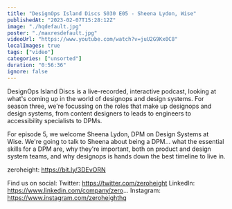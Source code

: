 ```yaml
---
title: "DesignOps Island Discs S030 E05 - Sheena Lydon, Wise"
publishedAt: "2023-02-07T15:28:12Z"
image: "./hqdefault.jpg"
poster: "./maxresdefault.jpg"
videoUrl: "https://www.youtube.com/watch?v=juU2G9Kx0C8"
localImages: true
tags: ["video"]
categories: ["unsorted"]
duration: "0:56:36"
ignore: false
---
```

DesignOps Island Discs is a live-recorded, interactive podcast, looking at what's coming up in the world of designops and design systems. For season three, we're focussing on the roles that make up designops and design systems, from content designers to leads to engineers to accessibility specialists to DPMs.

For episode 5, we welcome Sheena Lydon, DPM on Design Systems at Wise. We're going to talk to Sheena about being a DPM... what the essential skills for a DPM are, why they're important, both on product and design system teams, and why designops is hands down the best timeline to live in.

zeroheight: https://bit.ly/3DEvORN

Find us on social:
Twitter: https://twitter.com/zeroheight
LinkedIn: https://www.linkedin.com/company/zero...
Instagram: https://www.instagram.com/zeroheighthq
